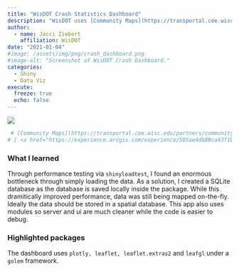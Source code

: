 ```yaml
---
title: "WisDOT Crash Statistics Dashboard"
description: "WisDOT uses [Community Maps](https://transportal.cee.wisc.edu/partners/community-maps/crash/), a website that displays a map of crashes in near real-time. I wanted the user to have a visual of the data but with the same features and filters."
author: 
  - name: Jacci Ziebert
    affiliation: WisDOT
date: "2021-01-04"
#image: /assets/img/png/crash_dashboard.png
#image-alt: "Screenshot of WisDOT Crash Dashboard."
categories:
  - Shiny
  - Data Viz
execute: 
  freeze: true
  echo: false
---
```


![](/assets/img/png/crash_dashboard.png){.img-center fig-alt="Screenshot of WisDOT Crash Dashboard."}

```r
 # [Community Maps](https://transportal.cee.wisc.edu/partners/community-maps/crash/)
# [ <a href="https://experience.arcgis.com/experience/505ae4db89ca43f1b943325e6a76e99c" class="btn" role="button">{{< fa laptop >}} App</a> <a href="https://github.com/WA-Department-of-Agriculture/washi_roadmap" class="btn" role="button">{{< fa brands github >}} Code</a> ]{.listing-btn-group}
```

### What I learned

Through performance testing via `shinyloadtest`, I found an enormous bottleneck through simply loading the data. As a solution, I created a SQLite database as the database is saved locally inside the package. While this dramitically improved performance, data was still being mapped on-the-fly. Ideally the data should be stored in a spatial database. This app also uses modules so server and ui are much cleaner while the code is easier to debug.

### Highlighted packages

The dashboard uses `plotly, leaflet, leaflet.extras2` and `leafgl` under a `golem` framework.
